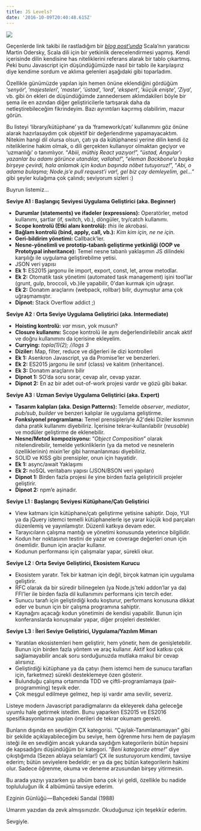 ```yaml
---
title: JS Levels?
date: '2016-10-09T20:40:48.615Z'
---
```


![](https://cdn-images-1.medium.com/max/800/1*xvxQv0oZn-KPW0ieANoM3g.jpeg)

Geçenlerde link takibi ile rastladığım bir [_blog post’unda_](http://www.scala-lang.org/old/node/8610) Scala’nın yaratıcısı Martin Odersky, Scala dili için bir yetkinlik derecelendirmesi yapmış. Kendi içerisinde dilin kendisine has niteliklerini referans alarak bir tablo çıkartmış. Peki bunu Javascript için düşündüğümüzde nasıl bir tablo ile karşılaşırız diye kendime sordum ve aklıma gelenleri aşağıdaki gibi toparladım.

Özellikle günümüzde yapılan işin hemen önüne eklendiğini gördüğüm ‘_senyör_’, ‘_majesteleri_’, ‘_master_’, ‘_üstad_’, ‘_lord_’, ‘_ekspert_’, ‘_küçük enişte_’, ‘_Ziya_’, vb. gibi ön ekleri de düşündüğümde zannedersem aklımdakileri böyle bir şema ile en azından diğer geliştiricilerle tartışarak daha da netleştirebileceğim fikrindeyim. Bazı ayrıntıları kaçırmış olabilirim, mazur görün.

Bu listeyi ‘library/kütüphane’ ya da ‘framework/çatı’ kullanımını göz önüne alarak hazırlasaydım çok objektif bir değerlendirme yapamayacaktım. Nitekim hangi dil olursa olsun, çatı ya da kütüphanesi yerine dilin kendi öz niteliklerine hakim olmak, o dili gerçekten kullanıyor olmaktan geçiyor ve ‘uzmanlığı’ o tanımlıyor. “_Abiii, müthiş React yazıyor!_”, “_üstad, Angular’ı yazanlar bu adamı görünce utandılar, vallaha!_”, “_eleman Backbone’u başka birşeye çevirdi, hala anlamak için kodun başında nöbet tutuyoruz!_”, “_Abi, o adama bulaşma; Node.js’e pull request’i var!, gel biz çay demleyelim, gel…_” gibi şeyler kulağıma çok çalındı; seviyorum sizleri :)

Buyrun listemiz…

**Seviye A1 : Başlangıç Seviyesi Uygulama Geliştirici (aka. Beginner)**

*   **Durumlar (statements) ve ifadeler (expressions):** Operatörler, metod kullanımı, şartlar (if, switch, vb.), döngüler, try/catch kullanımı.
*   **Scope kontrolü (Etki alanı kontrolü):** _this_ ile akrobasi.
*   **Bağlam kontrolü (bind, apply, call, vb.):** _Kim kim için, ne ne için._
*   **Geri-bildirim yönetimi:** Callback’ler.
*   **Nesne-yönelimli ve prototip-tabanlı geliştirme yetkinliği (OOP ve Prototypal inheritance):** Temel nesne tabanlı yaklaşımın JS dilindeki karşılığı ile uygulama geliştirebilme yetisi.
*   JSON veri yapısı
*   **Ek 1:** ES2015 jargonu ile import, export, const, let, arrow metodlar.
*   **Ek 2:** Otomatik task yönetimi (automated task management) işini tool’lar (grunt, gulp, broccoli, vb.)ile yapabilir, 0'dan kurmak için uğraşır.
*   **Ek 2:** Donatım araçlarını (webpack, rollbar) bilir, duymuştur ama çok uğraşmamıştır.
*   **Dipnot:** Stack Overflow addict ;)

**Seviye A2 : Orta Seviye Uygulama Geliştirici (aka. Intermediate)**

*   **Hoisting kontrolü:** _var_ mısın, yok musun?
*   **Closure kullanımı:** Scope kontrolü ile aynı değerlendirilebilir ancak aktif ve doğru kullanımını da içerisine ekleyelim.
*   **Currying:** _topla(1)(2); //logs 3_
*   **Diziler:** Map, filter, reduce ve diğerleri ile dizi kontrolleri
*   **Ek 1:** Asenkron Javascript, ya da Promise’ler ve benzerleri.
*   **Ek 2:** ES2015 jargonu ile sınıf (class) ve kalıtım (inheritance).
*   **Ek 3:** Donatım araçlarını bilir
*   **Dipnot 1:** SO’da soru sorar, cevap alır, cevap yazar.
*   **Dipnot 2:** En az bir adet out-of-work projesi vardır ve gözü gibi bakar.

**Seviye A3 : Uzman Seviye Uygulama Geliştirici (aka. Expert)**

*   **Tasarım kalıpları (aka. Design Patterns):** Temelde _observer_, _mediator_, _pub/sub_, _builder_ ve benzeri kalıplar ile uygulama geliştirme.
*   **Fonksiyonel programlama:** Temel prensipleriyle A2'deki Diziler kısmının daha pratik kullanımı diyebiliriz. İçerisine tekrar-kullanılabilir (_reusable_) ve modüler geliştirme de eklenebilir.
*   **Nesne/Metod kompozisyonu:** “_Object Composition_” olarak nitelendirebilir, temelde yetkinliklerin (ya da metod ve nesnelerin özelliklerinin) mixin’ler gibi harmanlanması diyebiliriz.
*   SOLID ve KISS gibi prensipler, onun için hayatidir.
*   **Ek 1:** async/await Yaklaşımı
*   **Ek 2:** noSQL veritabanı yapısı (JSON/BSON veri yapıları)
*   **Dipnot 1:** Birden fazla projesi ile yine birden fazla geliştiricili projeler geliştirir.
*   **Dipnot 2:** npm’e aşinadır.

**Seviye L1 : Başlangıç Seviyesi Kütüphane/Çatı Geliştirici**

*   View katmanı için kütüphane/çatı geliştirme yetisine sahiptir. Dojo, YUI ya da jQuery istemci temelli kütüphanelerle işe yarar küçük kod parçaları düzenlemiş ve yayınlamıştır. Düzenli katkıya devam eder.
*   Tarayıcıların çalışma mantığı ve yönetimi konusunda yeterince bilgilidir.
*   Kodun her noktasının testini de yazar ve coverage değerleri onun için önemlidir. Bunun için araçlar kullanır.
*   Kodunun performansı için çalışmalar yapar, sürekli okur.

**Seviye L2 : Orta Seviye Geliştirici, Ekosistem Kurucu**

*   Ekosistem yaratır. Tek bir katman için değil, birçok katman için uygulama geliştirir.
*   RFC olarak da bir süredir bilinegelen (ya Node.js’teki addon’lar ya da) FFI’ler ile birden fazla dil kullanımını performans için tercih eder.
*   Sunucu tarafı için geliştirdiği kodu koşturur, performans konusuna dikkat eder ve bunun için bir çalışma programına sahiptir.
*   Kaynağını açacağı kodun yönetimini de kendisi yapabilir. Bunun için konferanslarda konuşmalar yapar, diğer projeleri destekler.

**Seviye L3 : İleri Seviye Geliştirici, Uygulama/Yazılım Mimarı**

*   Yaratılan ekosistemleri hem geliştirir, hem yönetir, hem de genişletebilir. Bunun için birden fazla yöntem ve araç kullanır. Aktif kod katkısı çok sağlamayabilir ancak soru sorduğunuzda mutlaka makul bir cevap alırsınız.
*   Geliştirdiği kütüphane ya da çatıyı (hem istemci hem de sunucu tarafları için, farketmez) sürekli desteklemeye özen gösterir.
*   Bulunduğu çalışma ortamında TDD ve çiftli-programlamaya (pair-programming) teşvik eder.
*   Çok meşgul edilmeye gelmez, hep işi vardır ama sevilir, severiz.

Listeye modern Javascript paradigmalarını da ekleyerek daha geleceğe uyumlu hale getirmek istedim. Bunu yaparken ES2015 ve ES2016 spesifikasyonlarına yapılan önerileri de tekrar okumam gerekti.

Bunların dışında en sevdiğim ÇX kategorisi. “Çaylak-Tanımlanamayan” gibi bir şekilde açıklayabileceğim bu seviye, hem öğrenme hırsı hem de paylaşım isteği ile en sevdiğim ancak yukarıda saydığım kategorilerin bütün hepsini de kapsadığını düşündüğüm bir kategori. “_Beni kategorize etme!_” diye çıkıştığımda (Sezen ablaya selamlar!) ÇX ile susturuyorum kendimi, tavsiye ederim; bütün seviyelere bedeldir; er ya da geç bütün kategorilerin hakimi olur. Sadece öğrenme, okuma ve deneme arzusundan birşey yitirmesin.

Bu arada yazıyı yazarken şu albüm bana çok iyi geldi, özellikle bu nadide toplululuğun ilk 4 albümünü tavsiye ederim.

Ezginin Günlüğü — Bahçedeki Sandal (1988)

Umarım yazıdan da zevk almışsınızdır. Okuduğunuz için teşekkür ederim.

Sevgiyle.